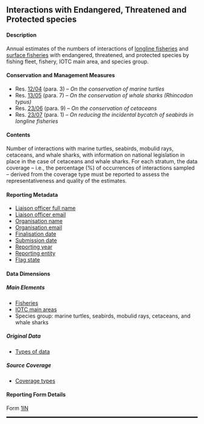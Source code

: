 ## Interactions with Endangered, Threatened and Protected species {#INdataset}

#### Description

Annual estimates of the numbers of interactions of [longline fisheries](#iotclonglinefishery) and [surface fisheries](#iotcsurfacefishery) with endangered, threatened, and protected species by fishing fleet, fishery, IOTC main area, and species group.

#### Conservation and Management Measures

- Res. [12/04](https://iotc.org/cmm/resolution-1204-conservation-marine-turtles) (para. 3) -- _On the conservation of marine turtles_
- Res. [13/05](https://iotc.org/cmm/resolution-1305-conservation-whale-sharks-rhincodon-typus) (para. 7) -- _On the conservation of whale sharks (Rhincodon typus)_
- Res. [23/06](https://iotc.org/cmm/resolution-2306-conservation-cetaceans) (para. 9) -- _On the conservation of cetaceans_
- Res. [23/07](https://iotc.org/cmm/resolution-2307-reducing-incidental-bycatch-seabirds-longline-fisheries) (para. 1) -- _On reducing the incidental bycatch of seabirds in longline fisheries_

#### Contents

Number of interactions with marine turtles, seabirds, mobulid rays, cetaceans, and whale sharks, with information on national legislation in place in the case of cetaceans and whale sharks. For each stratum, the data coverage -- i.e., the percentage (%) of occurrences of interactions sampled -- derived from the coverage type must be reported to assess the representativeness and quality of the estimates.

#### Reporting Metadata

- [Liaison officer full name](#fcname)
- [Liaison officer email](#fcemail)
- [Organisation name](#orgname)
- [Organisation email](#orgemail)
- [Finalisation date](#findate)
- [Submission date](#subdate)
- [Reporting year](#repyear)
- [Reporting entity](#repentity)
- [Flag state](#repflagstate)

#### Data Dimensions 

##### Main Elements

- [Fisheries](../domain/fisheries/#fisheries)
- [IOTC main areas](../domain/admin/#IOareasMain)
- Species group: marine turtles, seabirds, mobulid rays, cetaceans, and whale sharks

##### Original Data

- [Types of data](../domain/data/#types)

##### Source Coverage

- [Coverage types](../domain/data/#coverageTypes)

#### Reporting Form Details

Form [1IN](../forms/#Form_1IN)

<hr style="border:1.5px solid black">

